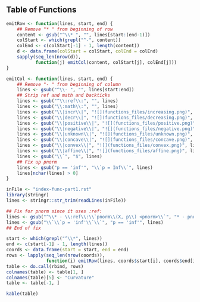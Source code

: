 ## Table of Functions

```r
emitRow <- function(lines, start, end) {
    ## Remove "* " from beginning of row
    content <- gsub("^\\* ", "", lines[start:(end-1)])
    colStart <- which(grepl("^-", content))
    colEnd <- c(colStart[-1] - 1, length(content))
    d <- data.frame(colStart = colStart, colEnd = colEnd)
    sapply(seq_len(nrow(d)),
           function(j) emitCol(content, colStart[j], colEnd[j]))
}

emitCol <- function(lines, start, end) {
    ## Remove "- " from beginning of column
    lines <- gsub("^\\- ", "", lines[start:end])
    ## Strip ref and math and backticks
    lines <- gsub("^\\:ref\\:", "", lines)
    lines <- gsub("\\:math\\:", "", lines)
    lines <- gsub("\\|incr\\|", "![](functions_files/increasing.png)", lines)
    lines <- gsub("\\|decr\\|", "![](functions_files/decreasing.png)", lines)
    lines <- gsub("\\|positive\\|", "![](functions_files/positive.png)", lines)
    lines <- gsub("\\|negative\\|", "![](functions_files/negative.png)", lines)
    lines <- gsub("\\|unknown\\|", "![](functions_files/unknown.png)", lines)
    lines <- gsub("\\|concave\\|", "![](functions_files/concave.png)", lines)
    lines <- gsub("\\|convex\\|", "![](functions_files/convex.png)", lines)
    lines <- gsub("\\|affine\\|", "![](functions_files/affine.png)", lines)
    lines <- gsub("\\`", "$", lines)
    ## Fix up pnorm
    lines <- gsub("p == 'inf'", "\\`p = Inf\\`", lines)
    lines[nchar(lines) > 0]
}

inFile <- "index-func-part1.rst"
library(stringr)
lines <- stringr::str_trim(readLines(inFile))

## Fix for pnorm since it uses :ref:
lines <- gsub("^\\* - \\:ref\\:\\`pnorm\\(X, p\\) <pnorm>\\`", "* - pnorm(X, p)", lines)
lines <- gsub("\\`\\`p = 'inf'\\`\\`", "p == 'inf'", lines)
## End of fix

start <- which(grepl("^\\*", lines))
end <- c(start[-1] - 1, length(lines))
coords <- data.frame(start = start, end = end)
rows <- lapply(seq_len(nrow(coords)),
               function(i) emitRow(lines, coords$start[i], coords$end[i]))
table <- do.call(rbind, rows)
colnames(table) <- table[1, ]
colnames(table)[5] <- "Curvature"
table <- table[-1, ]

```
```r
kable(table)
```

